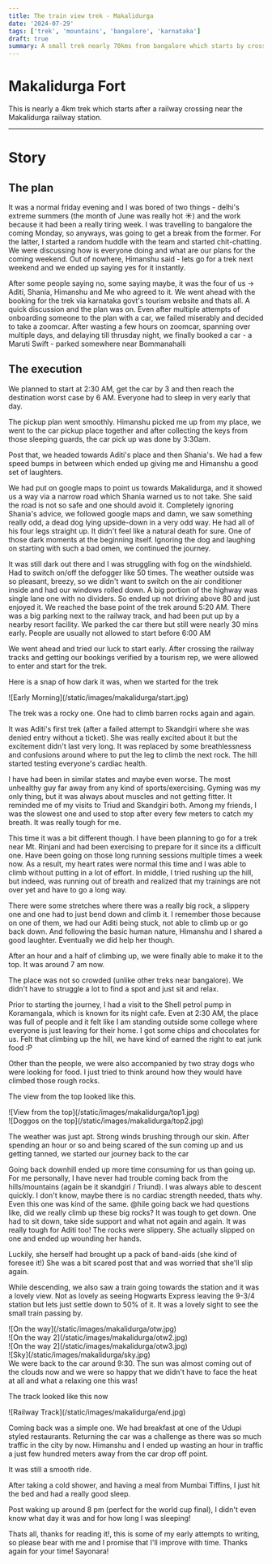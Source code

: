 ```yaml
---
title: The train view trek - Makalidurga
date: '2024-07-29'
tags: ['trek', 'mountains', 'bangalore', 'karnataka']
draft: true
summary: A small trek nearly 70kms from bangalore which starts by crossing a railway track
---
```


# Makalidurga Fort

This is nearly a 4km trek which starts after a railway crossing near the Makalidurga railway station.

---
# Story

## The plan

It was a normal friday evening and I was bored of two things - delhi's extreme summers (the month of June was really hot ☀️) and the work because it had been a really tiring week.
I was travelling to bangalore the coming Monday, so anyways, was going to get a break from the former.
For the latter, I started a random huddle with the team and started chit-chatting.
We were discussing how is everyone doing and what are our plans for the coming weekend.
Out of nowhere, Himanshu said -  lets go for a trek next weekend and we ended up saying yes for it instantly.

After some people saying no, some saying maybe, it was the four of us -> Aditi, Shania, Himanshu and Me who agreed to it.
We went ahead with the booking for the trek via karnataka govt's tourism website and thats all. A quick discussion and the plan was on.
Even after multiple attempts of onboarding someone to the plan with a car, we failed miserably and decided to take a zoomcar.
After wasting a few hours on zoomcar, spanning over multiple days, and delaying till thrusday night, we finally booked a car - a Maruti Swift - parked somewhere near Bommanahalli

## The execution

We planned to start at 2:30 AM, get the car by 3 and then reach the destination worst case by 6 AM. Everyone had to sleep in very early that day.

The pickup plan went smoothly. Himanshu picked me up from my place, we went to the car pickup place together and after collecting the keys from those sleeping guards, the car pick up was done by 3:30am.

Post that, we headed towards Aditi's place and then Shania's. We had a few speed bumps in between which ended up giving me and Himanshu a good set of laughters.

We had put on google maps to point us towards Makalidurga, and it showed us a way via a narrow road which Shania warned us to not take. She said the road is not so safe and one should avoid it.
Completely ignoring Shania's advice, we followed google maps and damn, we saw something really odd, a dead dog lying upside-down in a very odd way. He had all of his four legs straight up. It didn't feel like a natural death for sure. One of those dark moments at the beginning itself.
Ignoring the dog and laughing on starting with such a bad omen, we continued the journey.

It was still dark out there and I was struggling with fog on the windshield. Had to switch on/off the defogger like 50 times.
The weather outside was so pleasant, breezy, so we didn't want to switch on the air conditioner inside and had our windows rolled down.
A big portion of the highway was single lane one with no dividers. So ended up not driving above 80 and just enjoyed it.
We reached the base point of the trek around 5:20 AM. There was a big parking next to the railway track, and had been put up by a nearby resort facility.
We parked the car there but still were nearly 30 mins early. People are usually not allowed to start before 6:00 AM

We went ahead and tried our luck to start early. After crossing the railway tracks and getting our bookings verified by a tourism rep, we were allowed to enter and start for the trek.

Here is a snap of how dark it was, when we started for the trek
<div className="flex flex-wrap -mx-2 overflow-hidden xl:-mx-2">
  <div className="my-1 px-2 w-full overflow-hidden xl:my-1 xl:px-2 xl:w-1/2">
    ![Early Morning](/static/images/makalidurga/start.jpg)
  </div>
</div>

The trek was a rocky one. One had to climb barren rocks again and again.

It was Aditi's first trek (after a failed attempt to Skandgiri where she was denied entry without a ticket).
She was really excited about it but the excitement didn't last very long.
It was replaced by some breathlessness and confusions around where to put the leg to climb the next rock.
The hill started testing everyone's cardiac health.

I have had been in similar states and maybe even worse. The most unhealthy guy far away from any kind of sports/exercising.
Gyming was my only thing, but it was always about muscles and not getting fitter.
It reminded me of my visits to Triud and Skandgiri both.
Among my friends, I was the slowest one and used to stop after every few meters to catch my breath. It was really tough for me.

This time it was a bit different though.
I have been planning to go for a trek near Mt. Rinjani and had been exercising to prepare for it since its a difficult one.
Have been going on those long running sessions multiple times a week now.
As a result, my heart rates were normal this time and I was able to climb without putting in a lot of effort.
In middle, I tried rushing up the hill, but indeed, was running out of breath and realized that my trainings are not over yet and have to go a long way.

There were some stretches where there was a really big rock, a slippery one and one had to just bend down and climb it. I remember those because on one of them, we had our Aditi being stuck, not able to climb up or go back down.
And following the basic human nature, Himanshu and I shared a good laughter. Eventually we did help her though.


After an hour and a half of climbing up, we were finally able to make it to the top. It was around 7 am now.

The place was not so crowded (unlike other treks near bangalore).
We didn't have to struggle a lot to find a spot and just sit and relax.

Prior to starting the journey, I had a visit to the Shell petrol pump in Koramangala, which is known for its night cafe.
Even at 2:30 AM, the place was full of people and it felt like I am standing outside some college where everyone is just leaving for their home.
I got some chips and chocolates for us. Felt that climbing up the hill, we have kind of earned the right to eat junk food :P

Other than the people, we were also accompanied by two stray dogs who were looking for food. I just tried to think around how they would have climbed those rough rocks.

The view from the top looked like this.
<div className="flex flex-wrap -mx-2 overflow-hidden xl:-mx-2">
  <div className="my-1 px-2 w-full overflow-hidden xl:my-1 xl:px-2 xl:w-1/2">
    ![View from the top](/static/images/makalidurga/top1.jpg)
  </div>
  <div className="my-1 px-2 w-full overflow-hidden xl:my-1 xl:px-2 xl:w-1/2">
    ![Doggos on the top](/static/images/makalidurga/top2.jpg)
  </div>
</div>

The weather was just apt. Strong winds brushing through our skin.
After spending an hour or so and being scared of the sun coming up and us getting tanned, we started our journey back to the car

Going back downhill ended up more time consuming for us than going up.
For me personally, I have never had trouble coming back from the hills/mountains (again be it skandgiri / Triund).
I was always able to descent quickly. I don't know, maybe there is no cardiac strength needed, thats why.
Even this one was kind of the same.
@hile going back we had questions like, did we really climb up these big rocks?
It was tough to get down. One had to sit down, take side support and what not again and again.
It was really tough for Aditi too! The rocks were slippery. She actually slipped on one and ended up wounding her hands.

Luckily, she herself had brought up a pack of band-aids (she kind of foresee it!)
She was a bit scared post that and was worried that she'll slip again.

While descending, we also saw a train going towards the station and it was a lovely view. Not as lovely as seeing Hogwarts Express leaving the 9-3/4 station but lets just settle down to 50% of it.
It was a lovely sight to see the small train passing by.

<div className="flex flex-wrap -mx-2 overflow-hidden xl:-mx-2">
  <div className="my-1 px-2 w-full overflow-hidden xl:my-1 xl:px-2 xl:w-1/2">
    ![On the way](/static/images/makalidurga/otw.jpg)
  </div>
  <div className="my-1 px-2 w-full overflow-hidden xl:my-1 xl:px-2 xl:w-1/2">
    ![On the way 2](/static/images/makalidurga/otw2.jpg)
  </div>
  <div className="my-1 px-2 w-full overflow-hidden xl:my-1 xl:px-2 xl:w-1/2">
    ![On the way 2](/static/images/makalidurga/otw3.jpg)
  </div>
  <div className="my-1 px-2 w-full overflow-hidden xl:my-1 xl:px-2 xl:w-1/2">
    ![Sky](/static/images/makalidurga/sky.jpg)
  </div>
</div>
We were back to the car around 9:30. The sun was almost coming out of the clouds now and we were so happy that we didn't have to face the heat at all and what a relaxing one this was!

The track looked like this now
<div className="flex flex-wrap -mx-2 overflow-hidden xl:-mx-2">
  <div className="my-1 px-2 w-full overflow-hidden xl:my-1 xl:px-2 xl:w-1/2">
    ![Railway Track](/static/images/makalidurga/end.jpg)
  </div>
</div>

Coming back was a simple one. We had breakfast at one of the Udupi styled restaurants.
Returning the car was a challenge as there was so much traffic in the city by now.
Himanshu and I ended up wasting an hour in traffic a just few hundred meters away from the car drop off point.

It was still a smooth ride.

After taking a cold shower, and having a meal from Mumbai Tiffins, I just hit the bed and had a really good sleep.

Post waking up around 8 pm (perfect for the world cup final), I didn't even know what day it was and for how long I was sleeping!


Thats all, thanks for reading it!, this is some of my early attempts to writing, so please bear with me and I promise that I'll improve with time.
Thanks again for your time!
Sayonara!